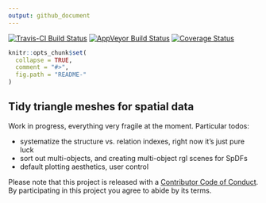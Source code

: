 ```yaml
---
output: github_document
---
```


[![Travis-CI Build Status](https://travis-ci.org/r-gris/trimesh.svg?branch=master)](https://travis-ci.org/r-gris/trimesh)
[![AppVeyor Build Status](https://ci.appveyor.com/api/projects/status/github/r-gris/trimesh?branch=master&svg=true)](https://ci.appveyor.com/project/r-gris/trimesh)
[![Coverage Status](https://img.shields.io/codecov/c/github/r-gris/trimesh/master.svg)](https://codecov.io/github/r-gris/trimesh?branch=master)
<!-- README.md is generated from README.Rmd. Please edit that file -->

```r
knitr::opts_chunk$set(
  collapse = TRUE,
  comment = "#>",
  fig.path = "README-"
)
```

## Tidy triangle meshes for spatial data

Work in progress, everything very fragile at the moment. Particular todos: 

- systematize the structure vs. relation indexes, right now it's just pure luck
- sort out multi-objects, and creating multi-object rgl scenes for SpDFs
- default plotting aesthetics, user control



Please note that this project is released with a [Contributor Code of Conduct](CONDUCT.md). By participating in this project you agree to abide by its terms.

